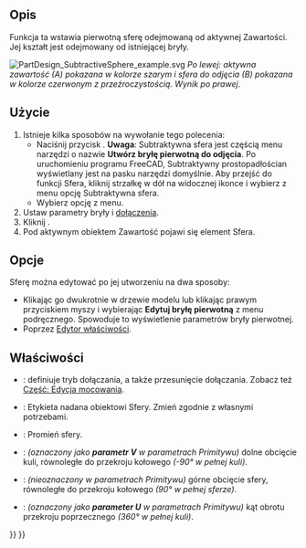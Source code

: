<languages/>

{{Docnav/pl
|[[PartDesign_SubtractiveCylinder/pl|Subtraktywny walec]]
|[[PartDesign_SubtractiveCone/pl|Subtraktywny stożek]]
|[[PartDesign_Workbench/pl|środowisko pracy Projekt Części]]
|IconL=PartDesign_SubtractiveCylinder.svg
|IconR=PartDesign_SubtractiveCone.svg
|IconC=Workbench_PartDesign.svg
}}

{{GuiCommand/pl
|Name=PartDesign SubtractiveSphere
|Name/pl=Projekt Części: Subtraktywna sfera
|MenuLocation=Projekt Części → Utwórz cechę przez odjęcie → Subtraktywna sfera
|Workbenches=[[PartDesign_Workbench/pl|Projekt Części]]
|Version=0.17
|SeeAlso=[[PartDesign_CompPrimitiveSubtractive/pl|Komponent bryła pierwotna do odjęcia]], [[PartDesign_AdditiveSphere/pl|Addytywna sfera]]
}}

<span id="Description"></span>
==Opis==

Funkcja ta wstawia pierwotną sferę odejmowaną od aktywnej Zawartości. Jej kształt jest odejmowany od istniejącej bryły.

[[File:PartDesign_SubtractiveSphere_example.svg|none]]
''Po lewej: aktywna zawartość (A) pokazana w kolorze szarym i sfera do odjęcia (B) pokazana w kolorze czerwonym z przeźroczystością. Wynik po prawej''.

<span id="Usage"></span>
==Użycie==

# Istnieje kilka sposobów na wywołanie tego polecenia:
#* Naciśnij przycisk {{Button|[[Image:PartDesign_SubtractiveSphere.svg|16px]] [[PartDesign_SubtractiveSphere/pl|Subtraktywna sfera]]}}. '''Uwaga''': Subtraktywna sfera jest częścią menu narzędzi o nazwie '''Utwórz bryłę pierwotną do odjęcia'''. Po uruchomieniu programu FreeCAD, Subtraktywny prostopadłościan wyświetlany jest na pasku narzędzi domyślnie. Aby przejść do funkcji Sfera, kliknij strzałkę w dół na widocznej ikonce i wybierz z menu opcję Subtraktywna sfera.
#* Wybierz opcję {{MenuCommand|Projekt Części → Utwórz bryłę pierwotną do odjęcia → [[Image:PartDesign_SubtractiveSphere.svg|16px]] Subtraktywna sfera}} z menu.
# Ustaw parametry bryły i [[Part_EditAttachment/pl|dołączenia]].
# Kliknij {{Button|OK}}.
# Pod aktywnym obiektem Zawartość pojawi się element Sfera.

<span id="Options"></span>
==Opcje==

Sferę można edytować po jej utworzeniu na dwa sposoby:
* Klikając go dwukrotnie w drzewie modelu lub klikając prawym przyciskiem myszy i wybierając '''Edytuj bryłę pierwotną''' z menu podręcznego. Spowoduje to wyświetlenie parametrów bryły pierwotnej.
* Poprzez [[Property_editor/pl|Edytor właściwości]].

<span id="Properties"></span>
==Właściwości==

* {{PropertyData|Dołączenie}}: definiuje tryb dołączania, a także przesunięcie dołączania. Zobacz też [[Part_EditAttachment/pl|Część: Edycja mocowania]].
* {{PropertyData|Etykieta}}: Etykieta nadana obiektowi Sfery. Zmień zgodnie z własnymi potrzebami.
* {{PropertyData|Promień}}: Promień sfery.
* {{PropertyData|Kąt1}}: ''(oznaczony jako '''parametr V''' w parametrach Primitywu)'' dolne obcięcie kuli, równoległe do przekroju kołowego ''(-90° w pełnej kuli)''.
* {{PropertyData|Kąt2}}: ''(nieoznaczony w parametrach Primitywu)'' górne obcięcie sfery, równoległe do przekroju kołowego ''(90° w pełnej sferze)''.
* {{PropertyData|Kąt3}}: ''(oznaczony jako '''parameter U''' w parametrach Primitywu)'' kąt obrotu przekroju poprzecznego ''(360° w pełnej kuli)''.


{{Docnav/pl
|[[PartDesign_SubtractiveCylinder/pl|Subtraktywny walec]]
|[[PartDesign_SubtractiveCone/pl|Subtraktywny stożek]]
|[[PartDesign_Workbench/pl|środowisko pracy Projekt Części]]
|IconL=PartDesign_SubtractiveCylinder.svg
|IconR=PartDesign_SubtractiveCone.svg
|IconC=Workbench_PartDesign.svg
}}


{{PartDesign_Tools_navi{{#translation:}}}}
{{Userdocnavi{{#translation:}}}}